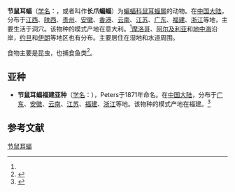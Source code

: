 {{Speciesbox
| name = 节鼠耳蝠
| image = Myotis_capaccinii_0105b.jpg
| status = VU 
| status_system = IUCN
| status_ref = <ref>{{IUCN2010
|assessors=Hutson, A.M., Spitzenberger, F., Aulagnier, S., Juste, J., Karataş, A., Palmeirim, J. & Paunović,M.
|year=2010
|id=14126
|title=Myotis capaccinii.
|version=2010.4
|downloaded=26 November 2010}}</ref>
| genus = Myotis
| species = capaccinii
| authority = (Bonaparte, 1837)<ref name='id248'>{{cite web| url =http://www.bioinfo.cn/db05/BjdwSpecies.php?action=view&id=248| title =节鼠耳蝠| work =《中国动物物种编目数据库》| publisher =中国科学院微生物研究所| author =中国科学院动物研究所| accessdate =2009-03-27| deadurl =yes| archiveurl =https://web.archive.org/web/20160305025348/http://www.bioinfo.cn/db05/BjdwSpecies.php?action=view&id=248| archivedate =2016-03-05}}</ref>
| range_map=Myotis capacciniiMap1.png
}}
'''节鼠耳蝠'''（[[学名|学名]]：{{lang|la|''Myotis capaccinii''}}，或者叫作'''长爪蝙蝠'''）为[[蝙蝠科|蝙蝠科]][[鼠耳蝠属|鼠耳蝠属]]的动物。在[[中国大陆|中国大陆]]，分布于[[江西|江西]]、[[陕西|陕西]]、[[贵州|贵州]]、[[安徽|安徽]]、[[香港|香港]]、[[云南|云南]]、[[江苏|江苏]]、[[广东|广东]]、[[福建|福建]]、[[浙江|浙江]]等地，主要生活于洞穴。该物种的模式产地在意大利。<ref name='id248'/>[[摩洛哥|摩洛哥]]、[[阿尔及利亚|阿尔及利亚]]和[[地中海|地中海]]沿岸，[[约旦|约旦]]和[[伊朗|伊朗]]等地区也有分布。主要居住在湿地和水道周围。

食物主要是昆虫，也捕食鱼类<ref>{{cite news|author=Kate Ravilious|title=First Fishing Bat Discovered in Europe|url=http://news.nationalgeographic.com/news/2010/11/101123-bats-fishing-discovered-europe-mediterranean-science-animals/|accessdate=2010-11-26|newspaper=National Geographic News|date=November 23, 2010}}</ref>。

== 亚种 ==
*'''节鼠耳蝠福建亚种'''（[[学名|学名]]：{{lang|la|''Myotis capaccinii fimbriatus''}}），Peters于1871年命名。在[[中国大陆|中国大陆]]，分布于[[广东|广东]]、[[安徽|安徽]]、[[云南|云南]]、[[江苏|江苏]]、[[福建|福建]]、[[浙江|浙江]]等地。该物种的模式产地在福建。<ref name='id249'>{{cite web| url =http://www.bioinfo.cn/db05/BjdwSpecies.php?action=view&id=249| title =节鼠耳蝠福建亚种| work =《中国动物物种编目数据库》| publisher =中国科学院微生物研究所| author =中国科学院动物研究所| accessdate =2009-03-27| deadurl =yes| archiveurl =https://web.archive.org/web/20160305053510/http://www.bioinfo.cn/db05/BjdwSpecies.php?action=view&id=249| archivedate =2016-03-05}}</ref>

== 参考文献 ==
{{reflist}}
{{wikispecies|Myotis capaccinii}}
{{Taxonbar|from=Q912118}}

[[Category:鼠耳蝠属|节鼠耳蝠]]